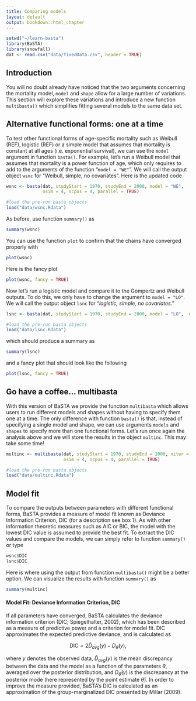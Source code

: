 ```yaml
---
title: Comparing models
layout: default
output: bookdown::html_chapter
---
```


<!---
1. Use standard R Markdown.
2. Headings with "##" will be automatically turned into table of contents. Therefore, for longer tutorials please use this facility.
3. Check that R studio will knit into an HTML document.
4. You can contribute the .rmd file via GitHub (https://github.com/jonesor/learn-basta), **to the master branch ONLY**. To do that you must be a collaborator on the repository (contact me with your username), or you can fork the repository and send a pull request (https://help.github.com/articles/using-pull-requests/).
5. Alternatively you can email me the *rmd file and associated files (e.g. any figures/diagrams.)
6. I will then compile the site on my computer and push it to the gh-pages branch (which is where the website lives). You could also do this, but you will need to have Jekyll and pandoc installed.
-->


```r
setwd("~/learn-basta")
library(BaSTA)
library(snowfall)
dat <- read.csv("data/fixedData.csv", header = TRUE)
```


## Introduction {#intro}

You will no doubt already have noticed that the two arguments concerning the mortality model, `model` and `shape` allow for a large number of variations. This section will explore these variations and introduce a new function `multibasta()` which simplifies fitting several models to the same data set.

## Alternative functional forms: one at a time {#alternative-forms}

To test other functional forms of age-specific mortality such as Weibull (REF), logistic (REF) or a simple model that assumes that mortality is constant at all ages (i.e. exponential survival), we can use the `model` argument in function `basta()`. For example, let's run a Weibull model that assumes that mortality is a power function of age, which only requires to add to the arguments of the function "`model = "WE"`". We will call the output object `wsnc` for "Weibull, simple, no covariates". Here is the updated code

```r
wsnc <- basta(dat, studyStart = 1970, studyEnd = 2000, model = "WE",
              nsim = 4, ncpus = 4, parallel = TRUE)
```

<!--
Save out this object so I don't have to run BaSTA each time I compile this.
save(wsnc,file = "data/wsnc.Rdata") 
-->

```r
#load the pre-run basta objects
load("data/wsnc.Rdata")
```


As before, use function `summary()` as

```r
summary(wsnc)
```

You can use the function `plot` to confirm that the chains have converged properly with

```r
plot(wsnc)
```

Here is the fancy plot
```r
plot(wsnc, fancy = TRUE)
```

Now let's run a logistic model and compare it to the Gompertz and Weibull outputs. To do this, we only have to change the argument to `model = "LO"`. We will call the output object `lsnc` for "*logistic, simple, no covariates*."

```r
lsnc <- basta(dat, studyStart = 1970, studyEnd = 2000, model = "LO",  niter = 22000, burnin = 2002, nsim = 4, ncpus = 2, parallel = TRUE)
```
<!--
Save out this object so I don't have to run BaSTA each time I compile this.
save(lsnc,file = "data/lsnc.Rdata") 
-->

```r
#load the pre-run basta objects
load("data/lsnc.Rdata")
```



which should produce a summary as

```r
summary(lsnc)
```

and a fancy plot that should look like the following

```r
plot(lsnc, fancy = TRUE)
```

## Go have a coffee... multibasta {#multibasta}

With this version of BaSTA we provide the function `multibasta` which allows users to run different models and shapes without having to specify them one at a time. The only difference with function `basta()` is that, instead of specifying a single model and shape, we can use arguments `models` and `shapes` to specify more than one functional forms. Let's run once again the analysis above and we will store the results in the object `multinc`. This may take some time!

```r
multinc <- multibasta(dat, studyStart = 1970, studyEnd = 2000, niter = 22000, burnin = 2001, models = c("GO", "WE", "LO"), shapes = "simple",
                      nsim = 4, ncpus = 4, parallel = TRUE)
```

<!--
Save out this object so I don't have to run BaSTA each time I compile this.
save(multinc,file = "data/multinc.Rdata") 
-->

```r
#load the pre-run basta objects
load("data/multinc.Rdata")
```


## Model fit {#model-fit}

To compare the outputs between parameters with different functional forms, BaSTA provides a measure of model fit known as Deviance Information Criterion, DIC (for a description see box 1). As with other information theoretic measures such as AIC or BIC, the model with the lowest DIC value is assumed to provide the best fit. To extract the DIC values and compare the models, we can simply refer to function `summary()` or type

```r
wsnc$DIC
lsnc$DIC
```

Here is where using the output from function `multibasta()` might be a better option. We can visualize the results with function `summary()` as

```r
summary(multinc)
```


<div class="exercise-box">
#### Model Fit: Deviance Information Criterion, DIC

<div class="box-text">
If all parameters have converged, BaSTA calculates the deviance information criterion (DIC; Spiegelhalter, 2002), which has been described as a measure of predictive power and a criterion for model fit. DIC approximates the expected predictive deviance, and is calculated as

$$
\mathrm{DIC} = 2\hat{D}_{avg}(y) - D_{\hat{\theta}}(y),
$$


where $y$ denotes the observed data, $\hat{D}_{avg}(y)$ is the mean discrepancy between the data and the model as a function of the parameters $\theta$, averaged over the posterior distribution, and $D_{\hat{\theta}}(y)$ is the discrepancy at the posterior mode (here represented by the point estimate $\hat{\theta}$). In order to improve the measure provided, BaSTA's DIC is calculated as an approximation of the group-marginalized DIC presented by Millar (2009). 
</div>
</div>



